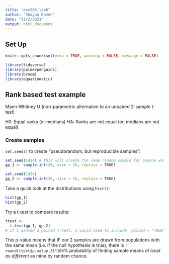 ```yaml
---
title: "esm206_lab6"
author: "Shayan Kaveh"
date: "11/2/2021"
output: html_document
---
```


## Set Up

```r
knitr::opts_chunk$set(echo = TRUE, warning = FALSE, message = FALSE)

library(tidyverse)
library(palmerpenguins)
library(broom)
library(equatiomatic)
```

## Rank based test example

Mann-Whitney U (non-parametric alternative to an unpaired 2-sample t-test)

H0: Equal ranks (or medians) HA: Ranks are not equal (or, medians are not equal)

### Create samples

`set.seed()` to create "pseudorandom, but reproducible samples":

```r
set.seed(1414) # this will create the same random sample for anyone who uses this same seed
gp_1 <- sample.int(20, size = 15, replace = TRUE)

set.seed(1424)
gp_2 <- sample.int(30, size = 15, replace = TRUE)
```

Take a quick look at the distributions using `hist()`:

```r
hist(gp_1)
hist(gp_2)
```

Try a t-test to compare results:

```r
ttest <- 
  t.test(gp_1, gp_2) 
# if I wanted a paired t-test, I would need to include `paired = "TRUE"` within the t.test() function
```

This p-value means that IF our 2 samples are drawn from populations with the same mean (i.e. if the null hypothesis is true), there is `r round(ttest$p.value,3)*100`% probability of finding sample means *at least as different* as mine by random chance.


